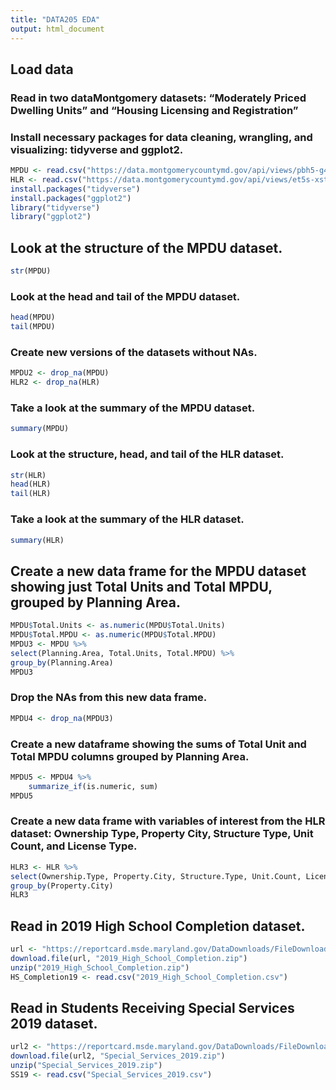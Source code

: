 ```yaml
---
title: "DATA205 EDA"
output: html_document
---
```


## Load data
### Read in two dataMontgomery datasets: "Moderately Priced Dwelling Units" and "Housing Licensing and Registration"
### Install necessary packages for data cleaning, wrangling, and visualizing: tidyverse and ggplot2.

```r
MPDU <- read.csv("https://data.montgomerycountymd.gov/api/views/pbh5-g4e5/rows.csv?accessType=DOWNLOAD")
HLR <- read.csv("https://data.montgomerycountymd.gov/api/views/et5s-xste/rows.csv?accessType=DOWNLOAD")
install.packages("tidyverse")
install.packages("ggplot2")
library("tidyverse")
library("ggplot2")
```


## Look at the structure of the MPDU dataset.

```r
str(MPDU)
```

### Look at the head and tail of the MPDU dataset.

```r
head(MPDU)
tail(MPDU)
```

### Create new versions of the datasets without NAs.

```r
MPDU2 <- drop_na(MPDU)
HLR2 <- drop_na(HLR)
```


### Take a look at the summary of the MPDU dataset.

```r
summary(MPDU)
```


### Look at the structure, head, and tail of the HLR dataset.

```r
str(HLR)
head(HLR)
tail(HLR)
```




### Take a look at the summary of the HLR dataset.

```r
summary(HLR)
```


## Create a new data frame for the MPDU dataset showing just Total Units and Total MPDU, grouped by Planning Area.

```r
MPDU$Total.Units <- as.numeric(MPDU$Total.Units)
MPDU$Total.MPDU <- as.numeric(MPDU$Total.MPDU)
MPDU3 <- MPDU %>% 
select(Planning.Area, Total.Units, Total.MPDU) %>%
group_by(Planning.Area)
MPDU3
```

### Drop the NAs from this new data frame.

```r
MPDU4 <- drop_na(MPDU3)
```

### Create a new dataframe showing the sums of Total Unit and Total MPDU columns grouped by Planning Area.

```r
MPDU5 <- MPDU4 %>% 
    summarize_if(is.numeric, sum)
MPDU5
```

### Create a new data frame with variables of interest from the HLR dataset: Ownership Type, Property City, Structure Type, Unit Count, and License Type.

```r
HLR3 <- HLR %>% 
select(Ownership.Type, Property.City, Structure.Type, Unit.Count, License.Type) %>%
group_by(Property.City)
HLR3
```


## Read in 2019 High School Completion dataset.

```r
url <- "https://reportcard.msde.maryland.gov/DataDownloads/FileDownload/403"
download.file(url, "2019_High_School_Completion.zip")
unzip("2019_High_School_Completion.zip")
HS_Completion19 <- read.csv("2019_High_School_Completion.csv")

```


## Read in Students Receiving Special Services 2019 dataset.

```r
url2 <- "https://reportcard.msde.maryland.gov/DataDownloads/FileDownload/378"
download.file(url2, "Special_Services_2019.zip")
unzip("Special_Services_2019.zip")
SS19 <- read.csv("Special_Services_2019.csv")
```




